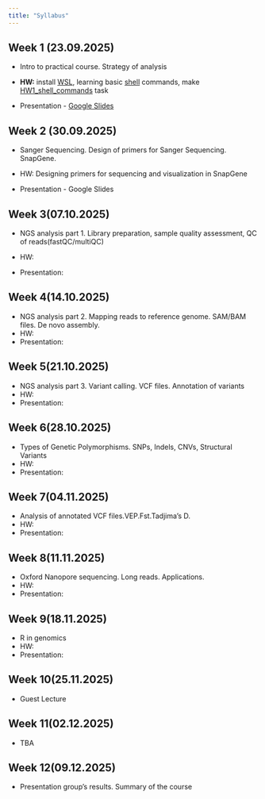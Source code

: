 ```yaml
---
title: "Syllabus"
---
```


## Week 1 (23.09.2025)

-   Intro to practical course. Strategy of analysis

<!-- -->

-   **HW:** install [WSL](qmd/Install_Software.qmd), learning basic [shell](qmd/Linux_introduction.qmd) commands, make [HW1_shell_commands](qmd/HW1_Linux_basics.qmd) task

-   Presentation - [Google Slides](https://docs.google.com/presentation/d/1PRIB2bWGBoKb1OlVK-6dyEmj8xGSuaCg4YV7x72MTeA/edit?slide=id.p#slide=id.p)

## Week 2 (30.09.2025)

-   Sanger Sequencing. Design of primers for Sanger Sequencing. SnapGene.

-   HW: Designing primers for sequencing and visualization in SnapGene

-   Presentation - Google Slides

## Week 3(07.10.2025)

-   NGS analysis part 1. Library preparation, sample quality assessment, QC of reads(fastQC/multiQC)

-   HW:

-   Presentation:

## Week 4(14.10.2025)

-   NGS analysis part 2. Mapping reads to reference genome. SAM/BAM files. De novo assembly.
-   HW:
-   Presentation:

## Week 5(21.10.2025)

-   NGS analysis part 3. Variant calling. VCF files. Annotation of variants
-   HW:
-   Presentation: 

## Week 6(28.10.2025)
-   Types of Genetic Polymorphisms. SNPs, Indels, CNVs, Structural Variants
-   HW:
-   Presentation: 

## Week 7(04.11.2025)
-   Analysis of annotated VCF files.VEP.Fst.Tadjima's D.
-   HW:
-   Presentation: 

## Week 8(11.11.2025)
-   Oxford Nanopore sequencing. Long reads. Applications.
-   HW:
-   Presentation: 

## Week 9(18.11.2025)
-   R in genomics
-   HW:
-   Presentation: 

## Week 10(25.11.2025)
-   Guest Lecture

## Week 11(02.12.2025)

-   TBA

## Week 12(09.12.2025)

-   Presentation group's results. Summary of the course
